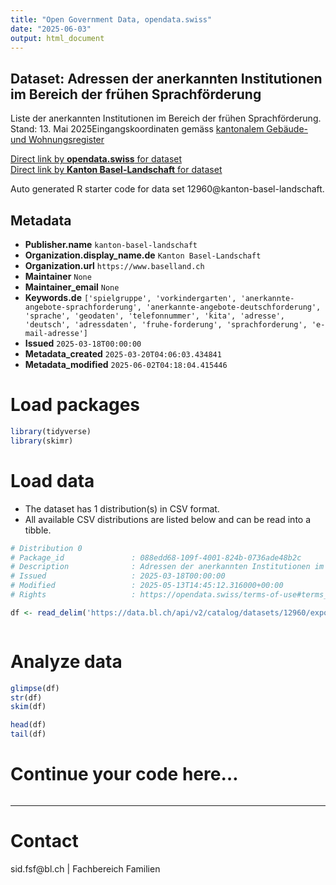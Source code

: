 ```yaml
---
title: "Open Government Data, opendata.swiss"
date: "2025-06-03"
output: html_document
---
```


## Dataset: Adressen der anerkannten Institutionen im Bereich der frühen Sprachförderung

Liste der anerkannten Institutionen im Bereich der frühen Sprachförderung. Stand: 13. Mai 2025Eingangskoordinaten gemäss [kantonalem Gebäude- und Wohnungsregister](https://data.bl.ch/explore/dataset/12180)

[Direct link by **opendata.swiss** for dataset](https://opendata.swiss/de/dataset/adressen-der-anerkannten-institutionen-im-bereich-der-fruhen-sprachforderung)<br>
[Direct link by **Kanton Basel-Landschaft** for dataset](https://data.bl.ch/explore/dataset/12960/)

Auto generated R starter code for data set 12960@kanton-basel-landschaft.

## Metadata

- **Publisher.name** `kanton-basel-landschaft`
- **Organization.display_name.de** `Kanton Basel-Landschaft`
- **Organization.url** `https://www.baselland.ch`
- **Maintainer** `None`
- **Maintainer_email** `None`
- **Keywords.de** `['spielgruppe', 'vorkindergarten', 'anerkannte-angebote-sprachforderung', 'anerkannte-angebote-deutschforderung', 'sprache', 'geodaten', 'telefonnummer', 'kita', 'adresse', 'deutsch', 'adressdaten', 'fruhe-forderung', 'sprachforderung', 'e-mail-adresse']`
- **Issued** `2025-03-18T00:00:00`
- **Metadata_created** `2025-03-20T04:06:03.434841`
- **Metadata_modified** `2025-06-02T04:18:04.415446`


# Load packages

```r

library(tidyverse)
library(skimr)

```

# Load data

-   The dataset has 1 distribution(s) in CSV format.
-   All available CSV distributions are listed below and can be read into a tibble.

```r

# Distribution 0
# Package_id               : 088edd68-109f-4001-824b-0736ade48b2c
# Description              : Adressen der anerkannten Institutionen im Bereich der frühen Sprachförderung (csv)
# Issued                   : 2025-03-18T00:00:00
# Modified                 : 2025-05-13T14:45:12.316000+00:00
# Rights                   : https://opendata.swiss/terms-of-use#terms_by

df <- read_delim('https://data.bl.ch/api/v2/catalog/datasets/12960/exports/csv?use_labels=true')



```

# Analyze data

```r

glimpse(df)
str(df)
skim(df)

head(df)
tail(df)

```

# Continue your code here...

```r

```

------------------------------------------------------------------------

# Contact

sid.fsf@bl.ch | Fachbereich Familien
